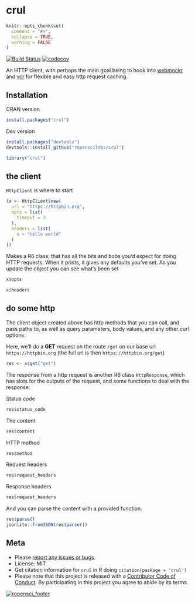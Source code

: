 crul
====

```r
knitr::opts_chunk$set(
  comment = "#>",
  collapse = TRUE,
  warning = FALSE
)
```

[![Build Status](https://travis-ci.org/ropenscilabs/crul.svg?branch=master)](https://travis-ci.org/ropenscilabs/crul)
[![codecov](https://codecov.io/gh/ropenscilabs/crul/branch/master/graph/badge.svg)](https://codecov.io/gh/ropenscilabs/crul)

An HTTP client, with perhaps the main goal being to hook into 
[webmockr](https://github.com/ropenscilabs/webmockr) and 
[vcr](https://github.com/ropenscilabs/vcr) for flexible and easy 
http request caching.

## Installation

CRAN version

```r
install.packages("crul")
```

Dev version

```r
install.packages("devtools")
devtools::install_github("ropenscilabs/crul")
```

```r
library("crul")
```

## the client

`HttpClient` is where to start

```r
(x <- HttpClient$new(
  url = "https://httpbin.org",
  opts = list(
    timeout = 1
  ),
  headers = list(
    a = "hello world"
  )
))
```

Makes a R6 class, that has all the bits and bobs you'd expect for doing HTTP 
requests. When it prints, it gives any defaults you've set. As you update 
the object you can see what's been set

```r
x$opts
```

```r
x$headers
```

## do some http

The client object created above has http methods that you can call, 
and pass paths to, as well as query parameters, body values, and any other 
curl options.

Here, we'll do a __GET__ request on the route `/get` on our base url 
`https://httpbin.org` (the full url is then `https://httpbin.org/get`)

```r
res <- x$get("get")
```

The response from a http request is another R6 class `HttpResponse`, which 
has slots for the outputs of the request, and some functions to deal with 
the response:

Status code

```r
res$status_code
```

The content

```r
res$content
```

HTTP method

```r
res$method
```

Request headers

```r
res$request_headers
```

Response headers

```r
res$request_headers
```

And you can parse the content with a provided function:

```r
res$parse()
jsonlite::fromJSON(res$parse())
```

## Meta

* Please [report any issues or bugs](https://github.com/ropenscilabs/crul/issues).
* License: MIT
* Get citation information for `crul` in R doing `citation(package = 'crul')`
* Please note that this project is released with a [Contributor Code of Conduct](CONDUCT.md). 
By participating in this project you agree to abide by its terms.

[![ropensci_footer](http://ropensci.org/public_images/github_footer.png)](http://ropensci.org)
